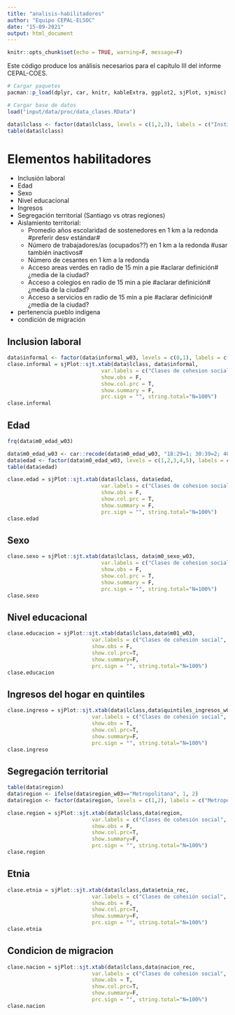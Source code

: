 ```yaml
---
title: "analisis-habilitadores"
author: "Equipo CEPAL-ELSOC"
date: "15-09-2021"
output: html_document
---
```


```r
knitr::opts_chunk$set(echo = TRUE, warning=F, message=F)
```


Este código produce los análisis necesarios para el capítulo III del informe CEPAL-COES.

```r
# Cargar paquetes
pacman::p_load(dplyr, car, knitr, kableExtra, ggplot2, sjPlot, sjmisc)
```

```r
# Cargar base de datos
load("input/data/proc/data_clases.RData")
```

```r
data$lclass <- factor(data$lclass, levels = c(1,2,3), labels = c("Institucional", "Movilizado", "Atomizado"))
table(data$lclass)
```

# Elementos habilitadores
- Inclusión laboral
- Edad
- Sexo
- Nivel educacional
- Ingresos
- Segregación territorial (Santiago vs otras regiones)
- Aislamiento territorial:
    - Promedio años escolaridad de sostenedores en 1 km a la redonda #preferir desv estándar#
    -   Número de trabajadores/as (ocupados??) en 1 km a la redonda #usar también inactivos#
    -   Número de cesantes en 1 km a la redonda
    -   Acceso areas verdes en radio de 15 min a pie #aclarar definición# ¿media de la ciudad?
    -   Acceso a colegios en radio de 15 min a pie #aclarar definición# ¿media de la ciudad?
    -   Acceso a servicios en radio de 15 min a pie #aclarar definición# ¿media de la ciudad?
- pertenencia pueblo indígena
- condición de migración

## Inclusion laboral
```r
data$informal <- factor(data$informal_w03, levels = c(0,1), labels = c("Formal", "Informal"))
clase.informal = sjPlot::sjt.xtab(data$lclass, data$informal,
                              var.labels = c("Clases de cohesion social", "Tipo de empleo"),
                              show.obs = F,
                              show.col.prc = T,
                              show.summary = F,
                              prc.sign = "", string.total="N=100%")
clase.informal
```



## Edad
```r
frq(data$m0_edad_w03)

data$m0_edad_w03 <- car::recode(data$m0_edad_w03, "18:29=1; 30:39=2; 40:49=3; 50:59=4; 60:83=5")
data$edad <- factor(data$m0_edad_w03, levels = c(1,2,3,4,5), labels = c("Entre 18 y 29", "Entre 30 y 39", "Entre 40:49", "Entre 50:59", "Mas de 60"))
table(data$edad)
```

```r
clase.edad = sjPlot::sjt.xtab(data$lclass, data$edad,
                              var.labels = c("Clases de cohesion social", "Edad en tramos"),
                              show.obs = F,
                              show.col.prc = T,
                              show.summary = F,
                              prc.sign = "", string.total="N=100%")
clase.edad
```

## Sexo

```r
clase.sexo = sjPlot::sjt.xtab(data$lclass, data$m0_sexo_w03,
                              var.labels = c("Clases de cohesion social", "Sexo"),
                              show.obs = F,
                              show.col.prc = T,
                              show.summary = F,
                              prc.sign = "", string.total="N=100%")
clase.sexo


```


## Nivel educacional
```r
clase.educacion = sjPlot::sjt.xtab(data$lclass,data$m01_w03,
                           var.labels = c("Clases de cohesión social", "Nivel educacional"),
                           show.obs = F,
                           show.col.prc=T,
                           show.summary=F,
                           prc.sign = "", string.total="N=100%")
clase.educacion

```

## Ingresos del hogar en quintiles
```r
clase.ingreso = sjPlot::sjt.xtab(data$lclass,data$quintiles_ingresos_w03,
                           var.labels = c("Clases de cohesión social", "Quintiles de ingresos"),
                           show.obs = T,
                           show.col.prc=T,
                           show.summary=F,
                           prc.sign = "", string.total="N=100%")
clase.ingreso


```

## Segregación territorial
```r
table(data$region) 
data$region <- ifelse(data$region_w03=="Metropolitana", 1, 2)
data$region <- factor(data$region, levels = c(1,2), labels = c("Metropolitana", "Otra region"))

clase.region = sjPlot::sjt.xtab(data$lclass,data$region,
                           var.labels = c("Clases de cohesión social", "Region"),
                           show.obs = F,
                           show.col.prc=T,
                           show.summary=F,
                           prc.sign = "", string.total="N=100%")
clase.region


```

## Etnia

```r
clase.etnia = sjPlot::sjt.xtab(data$lclass,data$etnia_rec,
                           var.labels = c("Clases de cohesión social", "Etnia"),
                           show.obs = F,
                           show.col.prc=T,
                           show.summary=F,
                           prc.sign = "", string.total="N=100%")
clase.etnia


```

## Condicion de migracion
```r
clase.nacion = sjPlot::sjt.xtab(data$lclass,data$nacion_rec,
                           var.labels = c("Clases de cohesión social", "Nacion"),
                           show.obs = T,
                           show.col.prc=T,
                           show.summary=F,
                           prc.sign = "", string.total="N=100%")
clase.nacion

```

